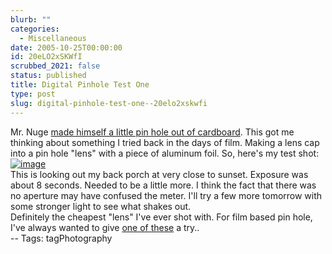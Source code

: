 ```yaml
---
blurb: ""
categories:
  - Miscellaneous
date: 2005-10-25T00:00:00
id: 20eLO2xSKWfI
scrubbed_2021: false
status: published
title: Digital Pinhole Test One
type: post
slug: digital-pinhole-test-one--20elo2xskwfi
---
```


Mr. Nuge
[made himself a little pin hole out of cardboard](http://nugeworthy.blogspot.com/2005/10/pinhole-slr.html).
This got me thinking about something I tried back in the days of
film. Making a lens cap into a pin hole "lens" with a piece of
aluminum foil. So, here's my test shot:  
[![image](https://photos1.blogger.com/blogger/2691/1643/400/20051024_185520a.jpg)](http://photos1.blogger.com/blogger/2691/1643/1600/20051024_185520a.jpg)  
This is looking out my back porch at very close to sunset. Exposure
was about 8 seconds. Needed to be a little more. I think the fact
that there was no aperture may have confused the meter. I'll try a
few more tomorrow with some stronger light to see what shakes
out.  
Definitely the cheapest "lens" I've ever shot with. For film based
pin hole, I've always wanted to give
[one of these](http://www.pinholecamera.com/hardwoods.html) a
try..  
-- Tags: tagPhotography